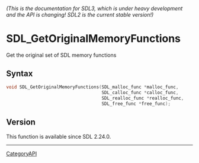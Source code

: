 ====== (This is the documentation for SDL3, which is under heavy development and the API is changing! SDL2 is the current stable version!) ======
= SDL_GetOriginalMemoryFunctions =

Get the original set of SDL memory functions 

== Syntax ==

<syntaxhighlight lang='c'>
void SDL_GetOriginalMemoryFunctions(SDL_malloc_func *malloc_func,
                                    SDL_calloc_func *calloc_func,
                                    SDL_realloc_func *realloc_func,
                                    SDL_free_func *free_func);
</syntaxhighlight>

== Version ==

This function is available since SDL 2.24.0.

----
[[CategoryAPI]]


